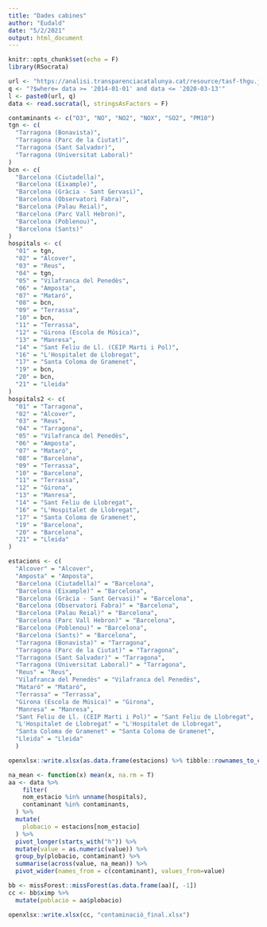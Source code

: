 ```yaml
---
title: "Dades cabines"
author: "Eudald"
date: "5/2/2021"
output: html_document
---
```


```r
knitr::opts_chunk$set(echo = F)
library(RSocrata)
```

```r
url <- "https://analisi.transparenciacatalunya.cat/resource/tasf-thgu.json"
q <- "?$where= data >= '2014-01-01' and data <= '2020-03-13'"
l <- paste0(url, q)
data <- read.socrata(l, stringsAsFactors = F)
```

```r
contaminants <- c("O3", "NO", "NO2", "NOX", "SO2", "PM10")
tgn <- c(
  "Tarragona (Bonavista)",
  "Tarragona (Parc de la Ciutat)",
  "Tarragona (Sant Salvador)",
  "Tarragona (Universitat Laboral)"
)
bcn <- c(
  "Barcelona (Ciutadella)",
  "Barcelona (Eixample)",
  "Barcelona (Gràcia - Sant Gervasi)",
  "Barcelona (Observatori Fabra)",
  "Barcelona (Palau Reial)",
  "Barcelona (Parc Vall Hebron)",
  "Barcelona (Poblenou)",
  "Barcelona (Sants)"
)
hospitals <- c(
  "01" = tgn,
  "02" = "Alcover",
  "03" = "Reus",
  "04" = tgn,
  "05" = "Vilafranca del Penedès",
  "06" = "Amposta",
  "07" = "Mataró",
  "08" = bcn,
  "09" = "Terrassa",
  "10" = bcn,
  "11" = "Terrassa",
  "12" = "Girona (Escola de Música)",
  "13" = "Manresa",
  "14" = "Sant Feliu de Ll. (CEIP Marti i Pol)",
  "16" = "L'Hospitalet de Llobregat",
  "17" = "Santa Coloma de Gramenet",
  "19" = bcn,
  "20" = bcn,
  "21" = "Lleida"
)
hospitals2 <- c(
  "01" = "Tarragona",
  "02" = "Alcover",
  "03" = "Reus",
  "04" = "Tarragona",
  "05" = "Vilafranca del Penedès",
  "06" = "Amposta",
  "07" = "Mataró",
  "08" = "Barcelona",
  "09" = "Terrassa",
  "10" = "Barcelona",
  "11" = "Terrassa",
  "12" = "Girona",
  "13" = "Manresa",
  "14" = "Sant Feliu de Llobregat",
  "16" = "L'Hospitalet de Llobregat",
  "17" = "Santa Coloma de Gramenet",
  "19" = "Barcelona",
  "20" = "Barcelona",
  "21" = "Lleida"
)
```

```r
estacions <- c(
  "Alcover" = "Alcover", 
  "Amposta" = "Amposta",
  "Barcelona (Ciutadella)" = "Barcelona",
  "Barcelona (Eixample)" = "Barcelona",
  "Barcelona (Gràcia - Sant Gervasi)" = "Barcelona",
  "Barcelona (Observatori Fabra)" = "Barcelona",
  "Barcelona (Palau Reial)" = "Barcelona",
  "Barcelona (Parc Vall Hebron)" = "Barcelona",
  "Barcelona (Poblenou)" = "Barcelona",
  "Barcelona (Sants)" = "Barcelona",
  "Tarragona (Bonavista)" = "Tarragona",
  "Tarragona (Parc de la Ciutat)" = "Tarragona",
  "Tarragona (Sant Salvador)" = "Tarragona",
  "Tarragona (Universitat Laboral)" = "Tarragona",
  "Reus" = "Reus",
  "Vilafranca del Penedès" = "Vilafranca del Penedès",
  "Mataró" = "Mataró",
  "Terrassa" = "Terrassa",
  "Girona (Escola de Música)" = "Girona",
  "Manresa" = "Manresa",
  "Sant Feliu de Ll. (CEIP Marti i Pol)" = "Sant Feliu de Llobregat",
  "L'Hospitalet de Llobregat" = "L'Hospitalet de Llobregat",
  "Santa Coloma de Gramenet" = "Santa Coloma de Gramenet",
  "Lleida" = "Lleida"
  )

openxlsx::write.xlsx(as.data.frame(estacions) %>% tibble::rownames_to_column(), "estacions.xlsx")
```

```r
na_mean <- function(x) mean(x, na.rm = T)
aa <- data %>%
    filter(
    nom_estacio %in% unname(hospitals),
    contaminant %in% contaminants,
  ) %>%
  mutate(
    plobacio = estacions[nom_estacio]
  ) %>%
  pivot_longer(starts_with("h")) %>%
  mutate(value = as.numeric(value)) %>%
  group_by(plobacio, contaminant) %>%
  summarise(across(value, na_mean)) %>%
  pivot_wider(names_from = c(contaminant), values_from=value)
```

```r
bb <- missForest::missForest(as.data.frame(aa)[, -1])
cc <- bb$ximp %>%
  mutate(poblacio = aa$plobacio)
```

```r
openxlsx::write.xlsx(cc, "contaminació_final.xlsx")
```


